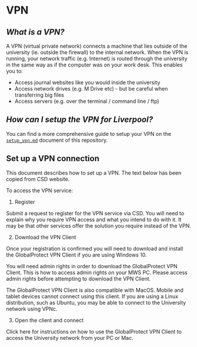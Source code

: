 # VPN

## *What is a VPN?*

A VPN (virtual private network) connects a machine that lies outside of the university (ie. outside the firewall) to the internal network. When the VPN is running, your network traffic (e.g. Internet) is routed through the university in the same way as if the computer was on your work desk. This enables you to:

* Access journal websites like you would inside the university
* Access network drives (e.g. M Drive etc) - but be careful when transferring big files
* Access servers (e.g. over the terminal / command line / ftp)

## *How can I setup the VPN for Liverpool?*

You can find a more comprehensive guide to setup your VPN on the
[`setup_vpn.md`](setup_vpn.md) document of this repository.

## Set up a VPN connection

This document describes how to set up a VPN. The text below has been copied from CSD website.

To access the VPN service:

1. Register

Submit a request to register for the VPN service via CSD. You will need to explain why you require VPN access and what you intend to do with it. It may be that other services offer the solution you require instead of the VPN.

2. Download the VPN Client

Once your registration is confirmed you will need to download and install the GlobalProtect VPN Client if you are using Windows 10.

You will need admin rights in order to download the GlobalProtect VPN Client. This is how to access admin rights on your MWS PC. Please access admin rights before attempting to download the VPN Client. 

The GlobalProtect VPN Client is also compatible with MacOS. Mobile and tablet devices cannot connect using this client. If you are using a Linux distribution, such as Ubuntu, you may be able to connect to the University network using VPNc.

3. Open the client and connect

Click here for instructions on how to use the GlobalProtect VPN Client to access the University network from your PC or Mac. 
